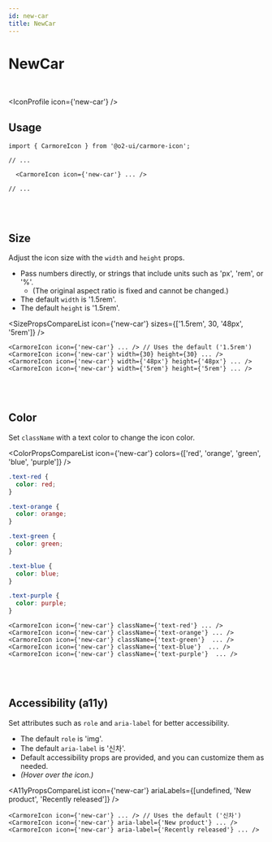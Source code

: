 ```yaml
---
id: new-car
title: NewCar
---
```




# NewCar

<br />

<IconProfile icon={'new-car'} />

## Usage

```tsx
import { CarmoreIcon } from '@o2-ui/carmore-icon';

// ...

  <CarmoreIcon icon={'new-car'} ... />

// ...
```

<br />
<br />

## Size

Adjust the icon size with the `width` and `height` props.

- Pass numbers directly, or strings that include units such as 'px', 'rem', or '%'.
  - (The original aspect ratio is fixed and cannot be changed.)
- The default `width` is '1.5rem'.
- The default `height` is '1.5rem'.

<SizePropsCompareList icon={'new-car'} sizes={['1.5rem', 30, '48px', '5rem']} />

```tsx
<CarmoreIcon icon={'new-car'} ... /> // Uses the default ('1.5rem')
<CarmoreIcon icon={'new-car'} width={30} height={30} ... />
<CarmoreIcon icon={'new-car'} width={'48px'} height={'48px'} ... />
<CarmoreIcon icon={'new-car'} width={'5rem'} height={'5rem'} ... />
```

<br />
<br />

## Color

Set `className` with a text color to change the icon color.

<ColorPropsCompareList icon={'new-car'} colors={['red', 'orange', 'green', 'blue', 'purple']} />

```css
.text-red {
  color: red;
}

.text-orange {
  color: orange;
}

.text-green {
  color: green;
}

.text-blue {
  color: blue;
}

.text-purple {
  color: purple;
}
```

```tsx
<CarmoreIcon icon={'new-car'} className={'text-red'} ... />
<CarmoreIcon icon={'new-car'} className={'text-orange'} ... />
<CarmoreIcon icon={'new-car'} className={'text-green'}  ... />
<CarmoreIcon icon={'new-car'} className={'text-blue'}  ... />
<CarmoreIcon icon={'new-car'} className={'text-purple'}  ... />
```

<br />
<br />

## Accessibility (a11y)

Set attributes such as `role` and `aria-label` for better accessibility.

- The default `role` is 'img'.
- The default `aria-label` is '신차'.
- Default accessibility props are provided, and you can customize them as needed.
- _(Hover over the icon.)_

<A11yPropsCompareList icon={'new-car'} ariaLabels={[undefined, 'New product', 'Recently released']} />

```tsx
<CarmoreIcon icon={'new-car'} ... /> // Uses the default ('신차')
<CarmoreIcon icon={'new-car'} aria-label={'New product'} ... />
<CarmoreIcon icon={'new-car'} aria-label={'Recently released'} ... />
```
